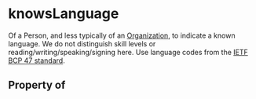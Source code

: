   

# knowsLanguage

Of a <Link href="/Person">Person</Link>, and less typically of an <a class="localLink" href="/Organization">Organization</a>, to indicate a known language. We do not distinguish skill levels or reading/writing/speaking/signing here. Use language codes from the <a href="http://tools.ietf.org/html/bcp47">IETF BCP 47 standard</a>.

## Property of



